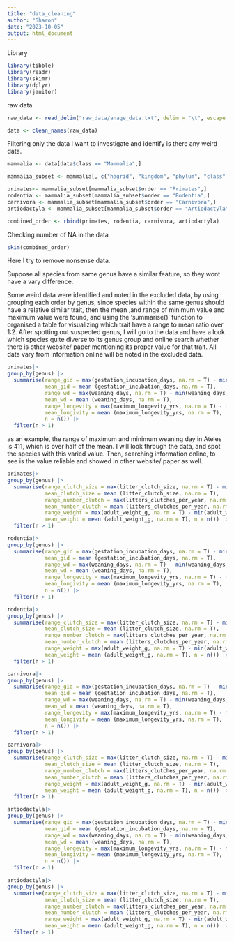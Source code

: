 ```yaml
---
title: "data_cleaning"
author: "Sharon"
date: "2023-10-05"
output: html_document
---
```


Library
```r
library(tibble)
library(readr)
library(skimr)
library(dplyr)
library(janitor)
```

raw data
```r
raw_data <- read_delim("raw_data/anage_data.txt", delim = "\t", escape_double = FALSE, trim_ws = TRUE)

data <- clean_names(raw_data)
```


Filtering only the data I want to investigate and identify is there any weird data.
```r
mammalia <- data[data$class == "Mammalia",]

mammalia_subset <- mammalia[, c("hagrid", "kingdom", "phylum", "class", "order", "family", "genus", "species", "common_name", "female_maturity_days", "gestation_incubation_days", "weaning_days", "litter_clutch_size", "litters_clutches_per_year", "adult_weight_g", "maximum_longevity_yrs" )]

primates<- mammalia_subset[mammalia_subset$order == "Primates",]
rodentia <- mammalia_subset[mammalia_subset$order == "Rodentia",]
carnivora <- mammalia_subset[mammalia_subset$order == "Carnivora",]
artiodactyla <- mammalia_subset[mammalia_subset$order == "Artiodactyla",]

combined_order <- rbind(primates, rodentia, carnivora, artiodactyla)
```

Checking number of NA in the data
```r
skim(combined_order)
```


Here I try to remove nonsense data.

Suppose all species from same genus have a similar feature, so they wont have a vary difference. 

Some weird data were identified and noted in the excluded data, by using grouping each order by genus, since species within the same genus should have a relative similar trait, then the mean ,and range of minimum value and maximum value were found, and using the 'summarise()' function to organised a table for visualizing which trait have a range to mean ratio over 1:2. After spotting out suspected genus, I will go to the data and have a look which species quite diverse to its genus group and online search whether there is other website/ paper mentioning its proper value for that trait. All data vary from information online will be noted in the excluded data.


```r
primates|>
group_by(genus) |>
  summarise(range_gid = max(gestation_incubation_days, na.rm = T) - min(gestation_incubation_days, na.rm = T), 
            mean_gid = mean (gestation_incubation_days, na.rm = T),
            range_wd = max(weaning_days, na.rm = T) - min(weaning_days, na.rm = T), 
            mean_wd = mean (weaning_days, na.rm = T),
            range_longevity = max(maximum_longevity_yrs, na.rm = T) - min(maximum_longevity_yrs, na.rm = T), 
            mean_longivity = mean (maximum_longevity_yrs, na.rm = T), 
            n = n()) |>
  filter(n > 1)
```

as an example, the range of maximum and minimum weaning day in Ateles is 411, which is over half of the mean. I will look through the data, and spot the species with this varied value. Then, searching information online, to see is the value reliable and showed in other website/ paper as well.

```r
primates|>
group_by(genus) |>
  summarise(range_clutch_size = max(litter_clutch_size, na.rm = T) - min(litter_clutch_size, na.rm = T), 
            mean_clutch_size = mean (litter_clutch_size, na.rm = T),
            range_number_clutch = max(litters_clutches_per_year, na.rm = T) - min(litters_clutches_per_year, na.rm = T), 
            mean_number_clutch = mean (litters_clutches_per_year, na.rm = T),
            range_weight = max(adult_weight_g, na.rm = T) - min(adult_weight_g, na.rm = T), 
            mean_weight = mean (adult_weight_g, na.rm = T), n = n()) |>
  filter(n > 1)
```

```r
rodentia|>
group_by(genus) |>
  summarise(range_gid = max(gestation_incubation_days, na.rm = T) - min(gestation_incubation_days, na.rm = T), 
            mean_gid = mean (gestation_incubation_days, na.rm = T),
            range_wd = max(weaning_days, na.rm = T) - min(weaning_days, na.rm = T), 
            mean_wd = mean (weaning_days, na.rm = T),
            range_longevity = max(maximum_longevity_yrs, na.rm = T) - min(maximum_longevity_yrs, na.rm = T), 
            mean_longivity = mean (maximum_longevity_yrs, na.rm = T), 
            n = n()) |>
  filter(n > 1)
```

```r
rodentia|>
group_by(genus) |>
  summarise(range_clutch_size = max(litter_clutch_size, na.rm = T) - min(litter_clutch_size, na.rm = T), 
            mean_clutch_size = mean (litter_clutch_size, na.rm = T),
            range_number_clutch = max(litters_clutches_per_year, na.rm = T) - min(litters_clutches_per_year, na.rm = T), 
            mean_number_clutch = mean (litters_clutches_per_year, na.rm = T),
            range_weight = max(adult_weight_g, na.rm = T) - min(adult_weight_g, na.rm = T), 
            mean_weight = mean (adult_weight_g, na.rm = T), n = n()) |>
  filter(n > 1)
```

```r
carnivora|>
group_by(genus) |>
  summarise(range_gid = max(gestation_incubation_days, na.rm = T) - min(gestation_incubation_days, na.rm = T), 
            mean_gid = mean (gestation_incubation_days, na.rm = T),
            range_wd = max(weaning_days, na.rm = T) - min(weaning_days, na.rm = T), 
            mean_wd = mean (weaning_days, na.rm = T),
            range_longevity = max(maximum_longevity_yrs, na.rm = T) - min(maximum_longevity_yrs, na.rm = T), 
            mean_longivity = mean (maximum_longevity_yrs, na.rm = T), 
            n = n()) |>
  filter(n > 1)
```

```r
carnivora|>
group_by(genus) |>
  summarise(range_clutch_size = max(litter_clutch_size, na.rm = T) - min(litter_clutch_size, na.rm = T), 
            mean_clutch_size = mean (litter_clutch_size, na.rm = T),
            range_number_clutch = max(litters_clutches_per_year, na.rm = T) - min(litters_clutches_per_year, na.rm = T), 
            mean_number_clutch = mean (litters_clutches_per_year, na.rm = T),
            range_weight = max(adult_weight_g, na.rm = T) - min(adult_weight_g, na.rm = T), 
            mean_weight = mean (adult_weight_g, na.rm = T), n = n()) |>
  filter(n > 1)
```

```r
artiodactyla|>
group_by(genus) |>
  summarise(range_gid = max(gestation_incubation_days, na.rm = T) - min(gestation_incubation_days, na.rm = T), 
            mean_gid = mean (gestation_incubation_days, na.rm = T),
            range_wd = max(weaning_days, na.rm = T) - min(weaning_days, na.rm = T), 
            mean_wd = mean (weaning_days, na.rm = T),
            range_longevity = max(maximum_longevity_yrs, na.rm = T) - min(maximum_longevity_yrs, na.rm = T), 
            mean_longivity = mean (maximum_longevity_yrs, na.rm = T), 
            n = n()) |>
  filter(n > 1)
```

```r
artiodactyla|>
group_by(genus) |>
  summarise(range_clutch_size = max(litter_clutch_size, na.rm = T) - min(litter_clutch_size, na.rm = T), 
            mean_clutch_size = mean (litter_clutch_size, na.rm = T),
            range_number_clutch = max(litters_clutches_per_year, na.rm = T) - min(litters_clutches_per_year, na.rm = T), 
            mean_number_clutch = mean (litters_clutches_per_year, na.rm = T),
            range_weight = max(adult_weight_g, na.rm = T) - min(adult_weight_g, na.rm = T), 
            mean_weight = mean (adult_weight_g, na.rm = T), n = n()) |>
  filter(n > 1)
```






